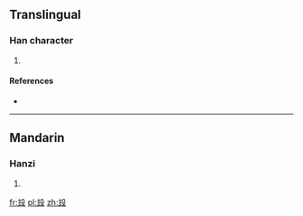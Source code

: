 ==Translingual==

===Han character===
{{Han char|rn=79|rad=殳|as=05|sn=9|four=0714<sub>7</sub>|canj=卜土竹弓水 (YGHNE)}}

# {{defn|Han|sort=殳05}}

====References====
* {{Han ref|kx=0584.260|dkj=16622|dj=0977.140|hdz=32156.010|uh=6BB6|ud=27574|bh=CF67|bd=53095}}

----

==Mandarin==

===Hanzi===
{{cmn-hanzi|pin=[[zhù]] ([[zhu4]])|wg=chu<sup>4</sup>}}

# {{defn|lang=cmn|sort=殳05}}

[[fr:殶]]
[[pl:殶]]
[[zh:殶]]